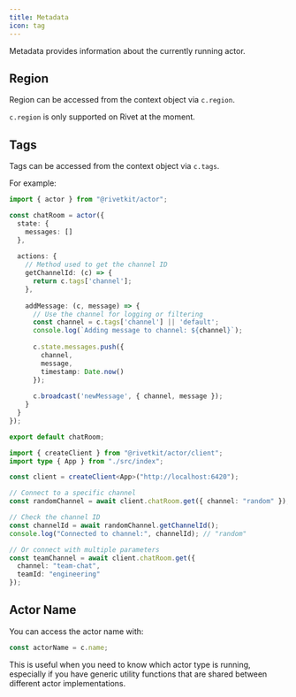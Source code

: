 ```yaml
---
title: Metadata
icon: tag
---
```


Metadata provides information about the currently running actor.

## Region

Region can be accessed from the context object via `c.region`.

<Warning>`c.region` is only supported on Rivet at the moment.</Warning>

## Tags

Tags can be accessed from the context object via `c.tags`.

For example:

<CodeGroup>

```typescript chat_room.ts
import { actor } from "@rivetkit/actor";

const chatRoom = actor({
  state: {
    messages: []
  },
  
  actions: {
    // Method used to get the channel ID
    getChannelId: (c) => {
      return c.tags['channel'];
    },
    
    addMessage: (c, message) => {
      // Use the channel for logging or filtering
      const channel = c.tags['channel'] || 'default';
      console.log(`Adding message to channel: ${channel}`);
      
      c.state.messages.push({
        channel,
        message,
        timestamp: Date.now()
      });
      
      c.broadcast('newMessage', { channel, message });
    }
  }
});

export default chatRoom;
```

```typescript client.ts
import { createClient } from "@rivetkit/actor/client";
import type { App } from "./src/index";

const client = createClient<App>("http://localhost:6420");

// Connect to a specific channel
const randomChannel = await client.chatRoom.get({ channel: "random" });

// Check the channel ID
const channelId = await randomChannel.getChannelId();
console.log("Connected to channel:", channelId); // "random"

// Or connect with multiple parameters
const teamChannel = await client.chatRoom.get({
  channel: "team-chat",
  teamId: "engineering"
});
```

</CodeGroup>

## Actor Name

You can access the actor name with:

```typescript
const actorName = c.name;
```

This is useful when you need to know which actor type is running, especially if you have generic utility functions that are shared between different actor implementations.
